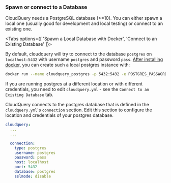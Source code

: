 
### Spawn or connect to a Database

CloudQuery needs a PostgreSQL database (>=10). You can either spawn a local one (usually good for development and local testing)
or connect to an existing one.

<Tabs options={[ 'Spawn a Local Database with Docker', 'Connect to an Existing Database' ]}>

<Tab>

By default, cloudquery will try to connect to the database `postgres` on `localhost:5432` with username `postgres` and
password `pass`. [After installing docker](https://www.docker.com/get-started), you can create such a local postgres instance with:

```bash
docker run --name cloudquery_postgres -p 5432:5432 -e POSTGRES_PASSWORD=pass -d postgres
```

If you are running postgres at a different location or with different credentials, you need to edit `cloudquery.yml` -
see the `Connect to an Existing Database` tab.

</Tab>

<Tab>

CloudQuery connects to the postgres database that is defined in the `cloudquery.yml`'s `connection` section.
Edit this section to configure the location and credentials of your postgres database.

```yaml title=cloudquery.yml
cloudquery:
  ...
  ...

  connection:
    type: postgres
    username: postgres
    password: pass
    host: localhost
    port: 5432
    database: postgres
    sslmode: disable
```

</Tab>

</Tabs>
